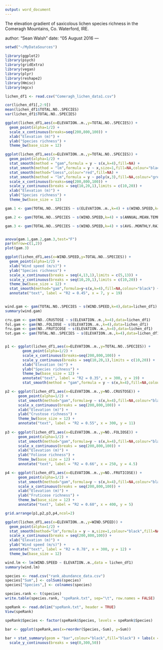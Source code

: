 ---
output: word_document
---
The elevation gradient of saxicolous lichen species richness in the Comeragh Mountains, Co. Waterford, IRE.

author: "Sean Walsh"
date: "05 August 2016
---

```{r eval=FALSE}
setwd("~/MyDataSources")

library(ggplot2)
library(psych)
library(gridExtra)
library(vegan)
library(plyr)
library(reshape2)
library(Hmisc)
library(mgcv)

lichen_df1 <- read.csv("Comeragh_lichen_data1.csv")

cor(lichen_df1[,2:9])
mean(lichen_df1$TOTAL.NO..SPECIES)
var(lichen_df1$TOTAL.NO..SPECIES)
```


```{r eval=FALSE}
ggplot(lichen_df1,aes(x=ELEVATION..m.,y=TOTAL.NO..SPECIES)) +
  geom_point(alpha=1/2) +
  scale_x_continuous(breaks=seq(200,800,100)) +
  xlab("Elevation (m)") +
  ylab("Species richness") +
  theme_bw(base_size = 12)

ggplot(lichen_df1,aes(x=ELEVATION..m.,y=TOTAL.NO..SPECIES)) +
  geom_point(alpha=1/2) +
  stat_smooth(method = "gam",formula = y ~ s(x,k=4),fill=NA) +
  stat_smooth(method = "lm",formula = y ~ x,size=1,fill=NA,colour="black") +
  stat_smooth(method="loess",colour="red",fill=NA) +
  stat_smooth(method = "lm",formula = y ~ poly(x,3),fill=NA,colour="green",span = 0.6) +
  scale_x_continuous(breaks=seq(200,800,100)) +
  scale_y_continuous(breaks = seq(10,20,1),limits = c(10,20)) +
  xlab("Elevation (m)") +
  ylab("Species richness") +
  theme_bw(base_size = 12)      

gam.1 <- gam(TOTAL.NO..SPECIES ~ s(ELEVATION..m.,k=4) + s(WIND.SPEED,k=4) + s(ANNUAL.MEAN.TEMPERATURE,k=4) + s(AVG..MONTHLY.RAINFALL,k=4),data=lichen_df1,select = TRUE) 

gam.2 <- gam(TOTAL.NO..SPECIES ~ s(WIND.SPEED,k=4) + s(ANNUAL.MEAN.TEMPERATURE,k=4) + s(AVG..MONTHLY.RAINFALL,k=4),data=lichen_df1,select = TRUE)  

gam.3 <- gam(TOTAL.NO..SPECIES ~ s(WIND.SPEED,k=4) + s(AVG..MONTHLY.RAINFALL,k=4),data=lichen_df1,select = TRUE) 


anova(gam.1,gam.2,gam.3,test="F")
par(mfrow=c(1,2))
plot(gam.3)

ggplot(lichen_df1,aes(x=WIND.SPEED,y=TOTAL.NO..SPECIES)) +
  geom_point(alpha=1/2) +
  xlab("Wind speed (m/s)") +
  ylab("Species richness") +
  scale_x_continuous(breaks = seq(4,13,1),limits = c(5,13)) +
  scale_y_continuous(breaks = seq(10,20,1),limits = c(10,20)) +
  theme_bw(base_size = 12) +
  stat_smooth(method="gam",formula=y~s(x,k=4),fill=NA,colour="black") +
  annotate("text", label = "R2 = 0.45", x = 7, y = 19) 

  
wind.gam <- gam(TOTAL.NO..SPECIES ~ s(WIND.SPEED,k=4),data=lichen_df1)
summary(wind.gam)


```


```{r eval=FALSE}

cru.gam <- gam(NO..CRUSTOSE ~ s(ELEVATION..m.,k=4),data=lichen_df1)
fol.gam <- gam(NO..FOLIOSE ~ s(ELEVATION..m.,k=4),data=lichen_df1)
fru.gam <- gam(NO..FRUTICOSE ~ s(ELEVATION..m.,k=4),data=lichen_df1)
tot.gam <- gam(TOTAL.NO..SPECIES ~ s(ELEVATION..m.,k=4),data=lichen_df1)


p1 <- ggplot(lichen_df1,aes(x=ELEVATION..m.,y=TOTAL.NO..SPECIES)) +
        geom_point(alpha=1/2) +
        scale_x_continuous(breaks=seq(200,800,100)) +
        scale_y_continuous(breaks = seq(10,20,1),limits = c(10,20)) +
        xlab("Elevation (m)") +
        ylab("Species richness") +
        theme_bw(base_size = 12) +
        annotate("text", label = "R2 = 0.35", x = 300, y = 19) +
        stat_smooth(method = "gam",formula = y ~ s(x,k=4),fill=NA,colour="black")

p2 <- ggplot(lichen_df1,aes(x=ELEVATION..m.,y=NO..CRUSTOSE)) +
      geom_point(alpha=1/2) + 
      stat_smooth(method="gam",formula=y ~ s(x,k=4),fill=NA,colour="black") +
      scale_x_continuous(breaks = seq(200,800,100)) +
      xlab("Elevation (m)") +
      ylab("Crustose richness") +
      theme_bw(base_size = 12) +
      annotate("text", label = "R2 = 0.55", x = 300, y = 11)
                        
p3 <- ggplot(lichen_df1,aes(x=ELEVATION..m.,y=NO..FOLIOSE)) +
      geom_point(alpha=1/2) +
      stat_smooth(method="gam",formula=y ~ s(x,k=4),fill=NA,colour="black") +
      scale_x_continuous(breaks = seq(200,800,100)) +
      xlab("Elevation (m)") +
      ylab("Foliose richness") +
      theme_bw(base_size = 12) +
      annotate("text", label = "R2 = 0.66", x = 250, y = 4.5)

p4 <- ggplot(lichen_df1,aes(x=ELEVATION..m.,y=NO..FRUTICOSE)) +
      geom_point(alpha=1/2) +
      stat_smooth(method="gam",formula=y ~ s(x,k=4),fill=NA,colour="black") +
      scale_x_continuous(breaks = seq(200,800,100)) +
      xlab("Elevation (m)") +
      ylab("Fruticose richness") +
      theme_bw(base_size = 12) +
      annotate("text", label = "R2 = 0.60", x = 400, y = 5)

grid.arrange(p1,p2,p3,p4,ncol=2)

```


```{r eval=FALSE}
ggplot(lichen_df1,aes(x=ELEVATION..m.,y=WIND.SPEED)) +
  geom_point(alpha=1/2) +
  stat_smooth(method="lm",formula = y ~ x,size=1,colour="black",fill=NA) +
  scale_x_continuous(breaks = seq(200,800,100)) +
  xlab("Elevation (m)") +
  ylab("Wind speed (m/s)") +
  annotate("text", label = "R2 = 0.78", x = 300, y = 12) +
  theme_bw(base_size = 12)

wind.lm <- lm(WIND.SPEED ~ ELEVATION..m.,data = lichen_df1)
summary(wind.lm)
```


```{r eval=FALSE}

species <- read.csv("rank_abundance_data.csv")
species["Sum",] <- colSums(species)
species["Species",] <- colnames(species)

species.rank <- t(species)
write.table(species.rank, "speRank.txt", sep="\t", row.names = FALSE)

speRank <- read.delim("speRank.txt", header = TRUE)
View(speRank)

speRank$Species <- factor(speRank$Species, levels = speRank$Species)

bar <- ggplot(speRank,aes(x=reorder(Species,-Sum), y=Sum))
              
bar + stat_summary(geom = "bar",colour="black",fill="black") + labs(x = "", y = "Abundance") + theme(axis.text.x = element_text(angle = 90, hjust = 1)) +
  scale_y_continuous(breaks = seq(0,300,50)) 

```


